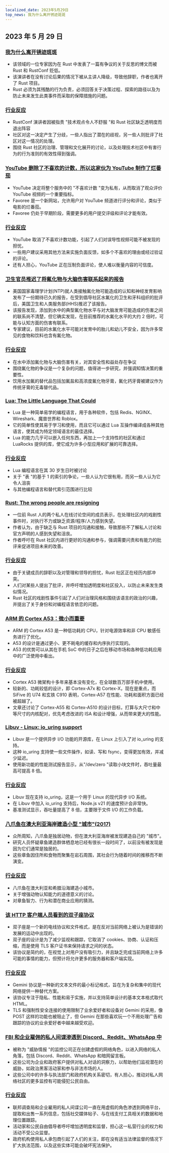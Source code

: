 ```yaml
---
localized_date: 2023年5月29日
top_news: 我为什么离开锈迹斑斑
---
```


## 2023 年 5 月 29 日

### [我为什么离开锈迹斑斑](https://www.jntrnr.com/why-i-left-rust/)

- 该领域的一位专家因为在 Rust 中发表了一篇有争议的关于反思的博文而被 Rust 和 RustConf 贬低。
- 该演讲者在没有讨论后果的情况下被从主讲人降级，导致他辞职，作者也离开了 Rust 项目。
- Rust 必须为其残酷的行为负责，必须回答关于决策过程、探索的路径以及为防止未来发生此类事件而采取的保障措施的问题。

### [行业反应](http://news.ycombinator.com/item?id=36101501)

- RustConf 演讲者因被指责 "技术观点令人不舒服 "和 Rust 社区缺乏透明度而退出阵容
- 社区对这一决定产生了分歧，一些人指出了潜在的歧视，另一些人则批评了社区对这一情况的处理。
- 围绕 Rust 社区的治理、管理和文化展开的讨论，以及处理技术社区中有害行为的行为准则的有效性得到强调。

### [YouTube 删除了不喜欢的计数，所以这家伙为 YouTube 制作了烂番茄](https://bgr.com/tech/youtube-removed-dislike-counts-so-this-guy-made-rotten-tomatoes-for-youtube-videos/)

- YouTube 决定将整个服务中的 "不喜欢计数 "变为私有，从而取消了观众评价 YouTube 视频的一个重要指标。
- Favoree 是一个新网站，允许用户对 YouTube 频道进行评分和评论，类似于电影的烂番茄。
- Favoree 仍处于早期阶段，需要更多的用户提交评级和评论才能有效。

### [行业反应](http://news.ycombinator.com/item?id=36105629)

- YouTube 取消了不喜欢计数功能，引起了人们对误导性视频可能不被发现的担忧。
- 一些用户建议采用其他方法来实施负面反馈，如多个不喜欢的理由或经过验证的评论。
- 还有人担心，YouTube 正在压制负面评论，使人难以衡量内容的可信度。

### [卫生官员推迟了将氟化物与大脑伤害联系起来的报告](https://www.salon.com/2023/03/16/health-officials-delayed-report-linking-fluoride-to-brain-harm_partner/)

- 美国国家毒理学计划(NTP)就人类接触氟化物可能造成的认知和神经发育影响发布了一份期待已久的报告，在受到倡导社区水氟化的卫生和牙科组织的批评后，美国卫生和人类服务部(HHS)推迟了该报告。
- 该报告发现，添加到水中的典型氟化物水平与对大脑发育可能造成的伤害之间的联系尚不清楚，但它确实发现，在目前推荐的水氟化水平的大约 2 倍时，可能与认知方面的伤害有联系。
- 专家建议，目前的水氟化水平可能对发育中的胎儿和幼儿不安全，因为许多常见的食物和饮料也含有氟化物。

### [行业反应](http://news.ycombinator.com/item?id=36106925)

- 在水中添加氟化物与大脑伤害有关，对其安全性和益处存在争议
- 围绕氟化物的争议是一个复杂的问题，值得进一步研究，并强调知情决策的重要性。
- 饮用水加氟的替代品包括加氟盐和高浓度氟化物牙膏，氟化钙牙膏被建议作为传统牙膏的无毒替代品。

### [Lua: The Little Language That Could](https://matt.blwt.io/post/lua-the-little-language-that-could/)

- Lua 是一种简单易学的编程语言，用于各种软件，包括 Redis、NGINX、Wireshark、魔兽世界和 Roblox。
- 它的简单性使其易于学习和使用，而且它可以通过 Lua 互操作编译成各种其他语言，使其成为特定领域语言的最佳选择。
- Lua 的能力几乎可以嵌入任何东西，再加上一个支持性的社区和通过 LuaRocks 提供的库，使它成为许多小型应用和扩展的可靠选择。

### [行业反应](http://news.ycombinator.com/item?id=36106267)

- Lua 编程语言在其 30 岁生日时被讨论
- 关于 "表 "的基于 1 的索引的争论，一些人认为它很有用，而另一些人认为它令人沮丧
- 与其他编程语言和替代索引范围进行比较

### [Rust: The wrong people are resigning](https://gist.github.com/fasterthanlime/42da9378768aebef662dd26dddf04849)

- 一位前 Rust 人的两个私人在线讨论空间的成员表示，在处理社区内的戏剧性事件时，对执行不力或缺乏资源/程序/人力感到失望。
- 作者认为，由于缺乏与 Rust 项目的沟通和接触，导致那些不了解私人讨论和官方声明的人感到失望和沮丧。
- 作者呼吁在 Rust 社区内进行更好的沟通和参与，强调需要问责和有能力的批评来促进项目未来的改善。

### [行业反应](http://news.ycombinator.com/item?id=36106942)

- 由于关键成员的辞职以及对管理和领导的担忧，Rust 社区正在经历内部冲突。
- 人们对某些人提出了批评，并呼吁增加透明度和社区投入，以防止未来发生类似情况。
- Rust 社区的戏剧性事件引起了人们对治理风格和围绕该语言的政治的兴趣，并提出了关于身份和对编程语言依恋的问题。

### [ARM 的 Cortex A53：微小而重要](https://chipsandcheese.com/2023/05/28/arms-cortex-a53-tiny-but-important/)

- ARM 的 Cortex A53 是一种低功耗的 CPU，针对电源效率和非 CPU 敏感任务进行了优化。
- A53 的设计是通过更小、更不耗电的缓存和内序执行实现的。
- A53 的优势可以从其在手机 SoC 中的日子之后在移动市场和各种低功耗应用中的广泛使用中看出。

### [行业反应](http://news.ycombinator.com/item?id=36102406)

- Cortex A53 微架构十多年来基本没有变化，在全球数百万部手机中使用。
- 较新的、功耗较低的设计，即 Cortex-A7x 和 Cortex-X，现在是重点，而 SiFive 的 U74 和玄铁 C910 表明，Cortex-A57 在性能、功耗和面积方面已经被超越了。
- 文章还讨论了 Cortex-A55 和 Cortex-A510 的设计目标，打算与大尺寸和中等尺寸的内核配对，优先考虑改进的 ISA 和设计增强，从而带来更大的性能。

### [Libuv - Linux: io_uring support](https://github.com/libuv/libuv/pull/3952)

- Libuv 是一个提供异步 I/O 功能的开源库，在 Linux 上引入了对 io_uring 的支持。
- 这种 io_uring 支持使一些文件操作，如读、写和 fsync，变得更加有效，并减少延迟。
- 使用新功能的性能测试报告显示，从"/dev/zero "读取小块文件时，吞吐量最高可提高 8 倍。

### [行业反应](http://news.ycombinator.com/item?id=36106196)

- Libuv 现在支持 io_uring，这是一个用于 Linux 的现代异步 I/O 系统。
- 在 Libuv 中加入 io_uring 支持后，Node.js v21 的速度预计会非常快。
- 基准测试显示，吞吐量提高了 8 倍，主要限于文件 I/O 的工作负载。

### [八爪鱼在澳大利亚海岸建造小型 "城市"(2017)](https://arstechnica.com/science/2017/09/why-octopuses-are-building-small-cities-off-the-coast-of-australia/)

- 众所周知，八爪鱼是独居动物，但在澳大利亚海岸被发现建造自己的 "城市"。
- 研究人员怀疑章鱼建造群体栖息地已经有很长一段时间了，以前没有被发现是因为它们通常是独居的。
- 这些章鱼因住所和食物而聚集在岩石周围，其社会行为随着时间的推移而不断演变。

### [行业反应](http://news.ycombinator.com/item?id=36103801)

- 八爪鱼在澳大利亚和希腊沿海建造小城市。
- 关于增强动物认知能力的道德意义的讨论。
- 对章鱼智力、行为和潜在商业应用的猜测。

### [该 HTTP 客户端人员看到的双子座协议](https://daniel.haxx.se/blog/2023/05/28/the-gemini-protocol-seen-by-this-http-client-person/)

- 双子座是一个新的电线协议和文件格式，是在反对当前网络上被认为是错误的发展的运动中出现的。
- 双子座的设计是为了减少监视和跟踪，它取消了 cookies、协商、认证和压缩，而是使用 TLS 客户证书来保持请求之间的状态。
- 该协议是简约的，在视觉上对用户没有吸引力，并且缺乏完成当前网络上许多可能的事情的能力，但预计将允许更多的服务器和客户端实现。

### [行业反应](http://news.ycombinator.com/item?id=36104533)

- Gemini 协议是一种新的文本文件的最小标记格式，旨在为复杂和集中的现代网络提供一种替代方案。
- 该协议专注于隐私、性能和易于实施，并以支持简单设计的基本文本格式取代 HTML。
- TLS 和强制性安全连接的使用限制了业余爱好者和设备对 Gemini 的采用，像 POST 这样的功能也被阻止了，但 Gemini 在那些喜欢玩一个不用处理广告和跟踪的协议的业余爱好者中越来越受欢迎。

### [FBI 和企业雇佣的私人间谍渗透到 Discord、Reddit、WhatsApp 中](https://www.leefang.com/p/private-spies-hired-by-the-fbi-and)

- 被称为 "威胁情报 "的监控公司正在创建虚假的网络角色，以进入网络的私人角落，包括 Discord、Reddit、WhatsApp 和暗网留言板。
- 这些公司为企业和政府客户提供对私人对话的洞察力，以帮助他们监视潜在的威胁，如政治黑客活动家和参与非法市场的人。
- 这些公司中的许多与执法部门和政府机构关系密切，有人担心，推动对私人网络社区的更多监控有可能侵犯公民自由。

### [行业反应](http://news.ycombinator.com/item?id=36100994)

- 联邦调查局和企业雇用的私人间谍公司一直在用虚假的角色渗透到网络平台，提取和出售一系列信息，包括社交媒体帖子、与在线支付工具相关的数据和地理位置跟踪。
- 活动家和公民自由倡导者呼吁增加透明度和监督，担心这一私营行业的权力和活动不受公众监督。
- 政府机构使用私人承包商引起了人们的关注，即在没有适当法律监督的情况下扩大执法范围，以及这些实体可能会破坏宪法保护。
